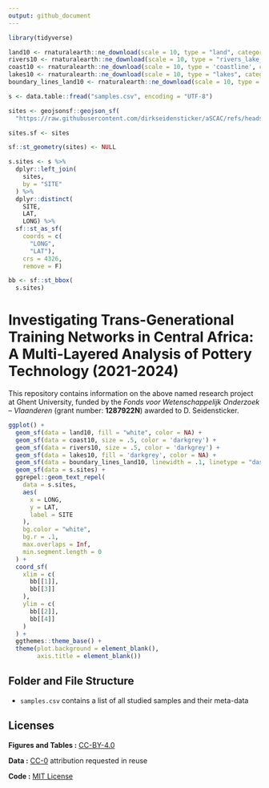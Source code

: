 ```yaml
---
output: github_document
---
```


```r
library(tidyverse)

land10 <- rnaturalearth::ne_download(scale = 10, type = "land", category = "physical", returnclass="sf")
rivers10 <- rnaturalearth::ne_download(scale = 10, type = "rivers_lake_centerlines", category = "physical", returnclass = "sf")
coast10 <- rnaturalearth::ne_download(scale = 10, type = 'coastline', category = 'physical', returnclass = "sf")
lakes10 <- rnaturalearth::ne_download(scale = 10, type = "lakes", category = "physical", returnclass="sf")
boundary_lines_land10 <- rnaturalearth::ne_download(scale = 10, type = 'boundary_lines_land', category = 'cultural', returnclass = "sf")

s <- data.table::fread("samples.csv", encoding = "UTF-8")

sites <- geojsonsf::geojson_sf(
  "https://raw.githubusercontent.com/dirkseidensticker/aSCAC/refs/heads/master/sites.geojson")

sites.sf <- sites

sf::st_geometry(sites) <- NULL

s.sites <- s %>%
  dplyr::left_join(
    sites,
    by = "SITE"
  ) %>%
  dplyr::distinct(
    SITE, 
    LAT, 
    LONG) %>%
  sf::st_as_sf(
    coords = c(
      "LONG", 
      "LAT"), 
    crs = 4326, 
    remove = F)

bb <- sf::st_bbox(
  s.sites)
```

# Investigating Trans-Generational Training Networks in Central Africa: A Multi-Layered Analysis of Pottery Technology (2021-2024)

This repository contains information on the above named research project at Ghent University, funded by the *Fonds voor Wetenschappelijk Onderzoek – Vlaanderen* (grant number: **1287922N**) awarded to D. Seidensticker.

```r
ggplot() + 
  geom_sf(data = land10, fill = "white", color = NA) + 
  geom_sf(data = coast10, size = .5, color = 'darkgrey') + 
  geom_sf(data = rivers10, size = .5, color = 'darkgrey') + 
  geom_sf(data = lakes10, fill = 'darkgrey', color = NA) + 
  geom_sf(data = boundary_lines_land10, linewidth = .1, linetype = "dashed", color = 'black') + 
  geom_sf(data = s.sites) + 
  ggrepel::geom_text_repel(
    data = s.sites,
    aes(
      x = LONG,
      y = LAT,
      label = SITE
    ),
    bg.color = "white", 
    bg.r = .1,
    max.overlaps = Inf, 
    min.segment.length = 0
  ) + 
  coord_sf(
    xlim = c(
      bb[[1]], 
      bb[[3]]
    ),
    ylim = c(
      bb[[2]],
      bb[[4]]
    )
  ) + 
  ggthemes::theme_base() + 
  theme(plot.background = element_blank(), 
        axis.title = element_blank())
```


## Folder and File Structure

* `samples.csv` contains a list of all studied samples and their meta-data

## Licenses

**Figures and Tables :** [CC-BY-4.0](http://creativecommons.org/licenses/by/4.0/)

**Data :** [CC-0](http://creativecommons.org/publicdomain/zero/1.0/)
attribution requested in reuse

**Code :** [MIT License](https://opensource.org/licenses/MIT)
